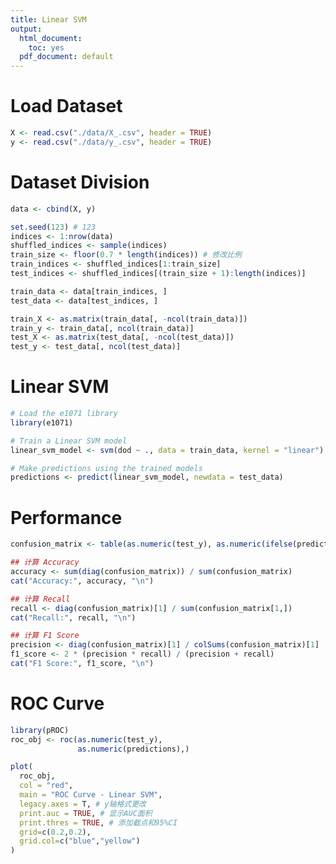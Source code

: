 ```yaml
---
title: Linear SVM
output:
  html_document: 
    toc: yes
  pdf_document: default
---
```


# Load Dataset

```r
X <- read.csv("./data/X_.csv", header = TRUE)
y <- read.csv("./data/y_.csv", header = TRUE)
```

# Dataset Division

```r
data <- cbind(X, y)

set.seed(123) # 123
indices <- 1:nrow(data)
shuffled_indices <- sample(indices)
train_size <- floor(0.7 * length(indices)) # 修改比例
train_indices <- shuffled_indices[1:train_size]
test_indices <- shuffled_indices[(train_size + 1):length(indices)]

train_data <- data[train_indices, ]
test_data <- data[test_indices, ]

train_X <- as.matrix(train_data[, -ncol(train_data)])
train_y <- train_data[, ncol(train_data)]
test_X <- as.matrix(test_data[, -ncol(test_data)])
test_y <- test_data[, ncol(test_data)]
```

# Linear SVM

```r
# Load the e1071 library
library(e1071)

# Train a Linear SVM model
linear_svm_model <- svm(dod ~ ., data = train_data, kernel = "linear")

# Make predictions using the trained models
predictions <- predict(linear_svm_model, newdata = test_data)
```

# Performance

```r
confusion_matrix <- table(as.numeric(test_y), as.numeric(ifelse(predictions > 0.5, 1, 0)))

## 计算 Accuracy
accuracy <- sum(diag(confusion_matrix)) / sum(confusion_matrix)
cat("Accuracy:", accuracy, "\n")

## 计算 Recall
recall <- diag(confusion_matrix)[1] / sum(confusion_matrix[1,])
cat("Recall:", recall, "\n")

## 计算 F1 Score
precision <- diag(confusion_matrix)[1] / colSums(confusion_matrix)[1]
f1_score <- 2 * (precision * recall) / (precision + recall)
cat("F1 Score:", f1_score, "\n")

```

# ROC Curve

```r
library(pROC)
roc_obj <- roc(as.numeric(test_y), 
               as.numeric(predictions),)

plot(
  roc_obj,
  col = "red", 
  main = "ROC Curve - Linear SVM",
  legacy.axes = T, # y轴格式更改
  print.auc = TRUE, # 显示AUC面积
  print.thres = TRUE, # 添加截点和95%CI
  grid=c(0.2,0.2),
  grid.col=c("blue","yellow")
)
```